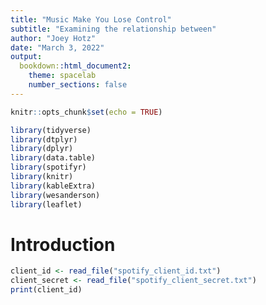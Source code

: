 ```yaml
---
title: "Music Make You Lose Control"
subtitle: "Examining the relationship between" 
author: "Joey Hotz"
date: "March 3, 2022"
output: 
  bookdown::html_document2:
    theme: spacelab
    number_sections: false
---
```


```r
knitr::opts_chunk$set(echo = TRUE)
```

```r
library(tidyverse)
library(dtplyr)
library(dplyr)
library(data.table)
library(spotifyr)
library(knitr)
library(kableExtra)
library(wesanderson)
library(leaflet)
```

# Introduction


```r
client_id <- read_file("spotify_client_id.txt")
client_secret <- read_file("spotify_client_secret.txt")
print(client_id)
```